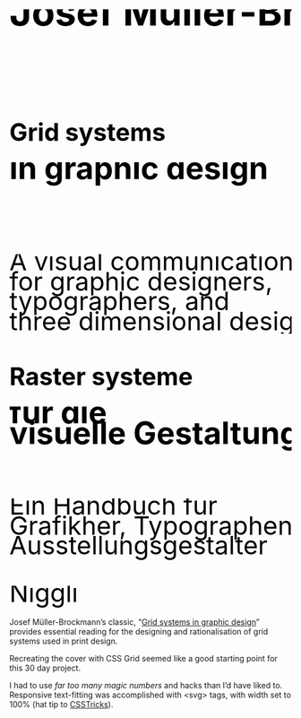 

<Metatags
  title="May 1 | CSS Grid a day"
  description="An example of using CSS grid every day, from May 1–31st, 2019."
  thumbnail={Opengraph}
  url="https://cssgrid31.brett.cool"
  pathname="/may-1"
/>

<div className={CanvasStyles.main}>
  <div className={BookStyles.container}>
    <div className={BookStyles.aspectratio}>
      <div className={BookStyles.cover}>
        <div className={BookStyles.grid}>
          <h2 className={BookStyles.author}>
            <svg viewBox="0 0 156 44">
              <text x="0" y="9">
                Josef Müller-Brockmann
              </text>
            </svg>
          </h2>
          <h1 className={BookStyles.engTitle}>
            <svg viewBox="0 0 326 44">
              <text x="0" y="34">
                Grid systems
              </text>
            </svg>
          </h1>
          <h3 className={BookStyles.engSubtitle}>
            <svg viewBox="0 0 150 44">
              <text x="0" y="9">
                in graphic design
              </text>
            </svg>
          </h3>
          <p className={BookStyles.engDescription}>
            <svg viewBox="0 0 156 44">
              <text x="0" y="9">
                A visual communication manual
              </text>
              <text x="0" y="20">
                for graphic designers,
              </text>
              <text x="0" y="31">
                typographers, and
              </text>
              <text x="0" y="42">
                three dimensional designers
              </text>
            </svg>
          </p>
          <h1 className={BookStyles.gerTitle}>
            <svg viewBox="0 0 326 44">
              <text x="0" y="34">
                Raster systeme
              </text>
            </svg>
          </h1>
          <h3 className={BookStyles.gerSubtitle}>
            <svg viewBox="0 0 150 44">
              <text x="0" y="9">
                für die
              </text>
              <text x="0" y="20">
                visuelle Gestaltung
              </text>
            </svg>
          </h3>
          <p className={BookStyles.gerDescription}>
            <svg viewBox="0 0 156 44">
              <text x="0" y="9">
                Ein Handbuch für
              </text>
              <text x="0" y="20">
                Grafikher, Typographen und
              </text>
              <text x="0" y="31">
                Ausstellungsgestalter
              </text>
            </svg>
          </p>
          <p className={BookStyles.publisher}>
            <svg viewBox="0 0 156 13">
              <text x="0" y="9">
                Niggli
              </text>
            </svg>
          </p>
        </div>
      </div>
    </div>
  </div>
</div>

<Footer date={1}>

Josef Müller-Brockmann’s classic, “[Grid systems in graphic design][gs]” provides essential reading for the designing and rationalisation of grid systems used in print design.

Recreating the cover with CSS Grid seemed like a good starting point for this 30 day project.

I had to use _far too many magic numbers_ and hacks than I’d have liked to. Responsive text-fitting was accomplished with &lt;svg&gt; tags, with width set to 100% (hat tip to [CSSTricks][ref]).

[gs]: https://www.niggli.ch/en/grid-systems-in-graphic-design.html "Grid systems in graphic design — Niggli"
[ref]: https://css-tricks.com/fitting-text-to-a-container/#article-header-id-7 "Fitting Text to a Container — Chris Coyier"

</Footer>
